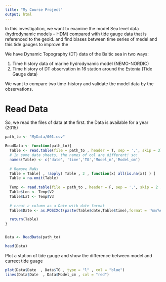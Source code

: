 ```yaml
---
title: "My Course Project"
output: html
---
```


In this investigation, we want to examine the model Sea level data (hydrodynamic models – HDM) compared with tide gauge data that is referenced to the geoid. and find biases between time series of medel and this tide gauges to improve the 

We have Dynamic Topography (DT) data of the Baltic sea in two ways:

1. Time history data of marine hydrodynamic model (NEMO-NORDIC)
2. Time history of DT observation in 16 station around the Estonia (Tide Gauge data)

We want to compare two time-history and validate the model data by the observations.

# Read Data
So, we read the files of data at the first. the Data is available for a year (2015)

```r
path_to <- "MyData/001.csv"

ReadData <- function(path_to){
  Table <- read.table(file = path_to , header = T, sep = ',', skip = 3)
  # In some data sheets, the names of col are different! so:
  names(Table) <- c('date', 'time','TG','Model_m','Model_cm')
  
  # Remove NaNs
  Table = Table[ , !apply( Table , 2 , function(x) all(is.na(x)) ) ]
  Table = na.omit(Table)
  
  Temp <- read.table(file = path_to , header = F, sep = ',', skip = 2 , nrows = 1)
  Table$Lon <- Temp$V2
  Table$Lat <- Temp$V3
  
  # creat a column as a Date with date format
  Table$Date <- as.POSIXct(paste(Table$date,Table$time),format = '%m/%d/%Y %H:%M:%OS',tz = 'UTC')

  return(Table)
}


Data <- ReadData(path_to)

head(Data)
```

Plot a station of tide gauge and show the difference between model and currect tide guage

```r
plot(Data$Date  , Data$TG , type = "l" , col = "blue")
lines(Data$Date  , Data$Model_cm , col = "red")
```

